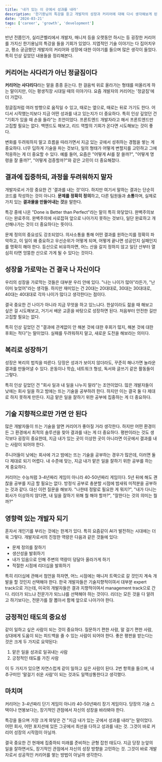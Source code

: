 ```yaml
---
title: '내가 있는 이 곳에서 성과를 내라'
description: '한기용님의 특강을 듣고 개발자의 성장과 커리어에 대해 다시 생각해보게 된 것들'
date: '2024-03-21'
tags: ['career', 'growth', 'development']
---
```


반년 전쯤인가, 실리콘벨리에서 개발자, 매니저 등을 오랫동안 하시는 등 굉장한 커리어를 가지신 한기용님의 특강을 들을 기회가 있었다. 지엽적인 기술 이야기는 다 집어치우고, 평소 궁금했던 개발자의 커리어와 성장에 대한 이야기를 들으며 많은 생각이 들었다. 특히 인상 깊었던 내용들을 정리해본다.

## 커리어는 사다리가 아닌 정글짐이다

**커리어는 사다리다**라는 말을 종종 듣는다. 한 걸음씩 위로 올라가는 형태를 떠올리게 하는 말이지만, 이는 평생직장 시대일 때의 이야기다. 요즘 개발자의 커리어는 '정글짐'에 더 가깝다.

정글짐처럼 여러 방향으로 움직일 수 있고, 때로는 옆으로, 때로는 뒤로 가기도 한다. 어디서 시작했는지보다 지금 어떤 성과를 내고 있는지가 더 중요하다. 특히 인상 깊었던 건 "기회가 있을 때 손을 들라"는 조언이었다. 프론트엔드 개발자라고 해서 프론트엔드만 고집할 필요는 없다. 백엔드도 해보고, 리드 역할의 기회가 온다면 시도해보는 것이 좋다.

변화를 두려워하지 말고 흐름을 따라가면서 지금 있는 곳에서 성취하는 경험을 쌓는 게 중요하다. 너무 딥하게 기술을 파는 것보다, 일의 형태가 어떻게 변할지를 고민하고 그에 적응하는 게 더 중요할 수 있다. 예를 들어, 요즘은 "어떻게 AI를 잘 쓸까?", "어떻게 명령을 잘 줄까?", "어떻게 검증할까?"와 같은 고민이 더 중요해졌다.

## 결과에 집중하되, 과정을 두려워하지 말자

개발자로서 가장 중요한 건 '결과를 내는 것'이다. 하지만 여기서 말하는 결과는 단순히 코드를 작성하는 것이 아니다. **문제를 정확히 정의**하고, 다른 팀원들과 **소통**하며, 실제로 가치 있는 **결과물을 만들어내는 것**을 말한다.

특강 중에 나온 "Done is Better than Perfect"라는 말이 특히 와닿았다. 완벽주의보다는 완료주의. 완벽주의에 사로잡혀 앞으로 나아가지 못하는 것보다, 일단 완료하고 개선해나가는 것이 더 중요하다는 뜻이다.

문제 정의의 중요성도 강조되었다. 의사소통을 통해 어떤 결과를 원하는지를 정확히 파악하고, 이 일이 왜 중요하고 우선순위가 어떻게 되며, 어떻게 끝나면 성공인지 실패인지를 명확히 해야 한다. 등산으로 비유하자면, 어느 산을 갈지 정하지 않고 일단 산부터 열심히 타면 엉뚱한 산으로 가게 될 수 있다는 것이다.

## 성장을 가로막는 건 결국 나 자신이다

우리의 성장을 가로막는 것들은 대부분 우리 안에 있다. "나는 나이가 많아"라든가, "난 이미 늦었어"라는 생각들. 하지만 재미있는 건 20대는 20대대로, 30대는 30대대로, 40대는 40대대로 각자 나이가 많다고 생각한다는 점이다.

결국 중요한 건 나이가 아니라 지금 무엇을 하고 있느냐다. 한살이라도 젊을 때 해보고 싶은 걸 시도해보고, 거기서 배운 교훈을 바탕으로 성장하면 된다. 처음부터 안전한 길만 고집할 필요는 없다.

특히 인상 깊었던 건 "결과에 관계없이 안 해본 것에 대한 후회가 많지, 해본 것에 대한 후회는 적다"는 말이었다. 실패를 두려워하지 말고, 새로운 도전을 해보라는 의미다.

## 복리로 성장하기

성장은 복리의 법칙을 따른다. 당장은 성과가 보이지 않더라도, 꾸준히 해나가면 놀라운 결과를 만들어낼 수 있다. 운동이나 학습, 네트워크 형성, 독서와 글쓰기 같은 활동들이 그렇다.

특히 인상 깊었던 건 "회사 일과 내 일을 나누지 말라"는 조언이었다. 많은 개발자들이 낮에는 회사 일을 하고 밤에는 뜨는 기술을 공부하려 한다. 하지만 이는 결국 둘 다 제대로 하지 못하게 만든다. 지금 맡은 일을 잘하기 위한 공부에 집중하는 게 더 중요하다.

## 기술 지향적으로만 가면 안 된다

많은 개발자들이 뜨는 기술을 알면 커리어가 좋아질 거라 생각한다. 하지만 어떤 환경이든 그 환경에서 최적의 솔루션을 찾아 결과를 내는 게 더 중요하다. 평판이라는 것도 생각보다 굉장히 중요한데, 지금 내가 있는 곳이 이상한 곳이 아니라면 이곳에서 결과를 내는 사람이 되어야 한다.

주니어들이 낮에는 회사에 가고 밤에는 뜨는 기술을 공부하는 경우가 많은데, 이러면 둘 다 제대로 되기 어렵다. 내 수준에 맞는, 지금 내가 맡은 일을 잘하기 위한 공부를 하는 게 중요하다.

커리어는 수능처럼 3-4년짜리 게임이 아니라 40-50년짜리 게임이다. 5년 뒤에 해도 괜찮을 공부를 지금 할 필요는 없다. 방정식 공부로 충분할 시점에 밤새워 미적분을 공부하는 것과 같다. 대신 이런 질문을 해보자. "나한테 정말로 필요한 게 뭐지?", "내가 다니는 회사가 이상하지 않다면, 내 일을 잘하기 위해 뭘 해야 할까?", "잘한다는 것의 의미는 뭘까?"

## 영향력 있는 개발자 되기

혼자서 개인기를 부리는 것에는 한계가 있다. 특히 요즘같이 AI가 발전하는 시대에는 더욱 그렇다. 개발자로서의 진정한 역량은 다음과 같은 것들에 있다:

- 문제 정의를 잘하기
- 생산성을 발휘하기
- 내가 있음으로 인해 주변의 역량이 덩달아 올라가게 하기
- 적절한 시점에 리더십을 발휘하기

특히 리더십에 관해서 첨언을 하자면, 어느 시점에는 매니저 트랙으로 갈 것인지 계속 개발을 할 것인지 선택해야 한다. 한국 개발자들은 기술지향적이여서 대부분 expert track으로 가는데, 미국의 개발자들은 결과 지향적이여서 management track으로 간다. 리더가 되느냐 전문가가 되느냐를 선택해야 하는 것이다. 리더는 모든 것을 다 알려고 하기보다는, 전문가를 잘 뽑아서 함께 앞으로 나아가야 한다.

## 긍정적인 태도의 중요성

같이 일하고 싶은 사람이 되는 것이 중요하다. 질문하기 편한 사람, 말 걸기 편한 사람, 상대에게 도움이 되는 피드백을 줄 수 있는 사람이 되어야 한다. 좋은 평판을 받는다는 것은 크게 두 가지로 요약된다:

1. 맡은 일을 성과로 일궈내는 사람
2. 긍정적인 태도를 가진 사람

이 두 가지가 있으면 자연스럽게 같이 일하고 싶은 사람이 된다. 2번 항목을 들으며, 내 추구미인 '말걸기 쉬운 사람'이 되는 것과도 일맥상통한다고 생각했다.

## 마치며

커리어는 3-4년짜리 단기 게임이 아니라 40-50년짜리 장기 게임이다. 당장의 기술 스택이나 연봉보다는, 장기적인 관점에서 자신의 성장을 바라봐야 한다.

특강을 들으며 가장 크게 와닿은 건 "지금 내가 있는 곳에서 성과를 내라"는 말이었다. 어떤 회사, 어떤 포지션에 있든 그곳에서 최선을 다하고 성과를 내는 것. 그것이 바로 커리어 성장의 시작점이 아닐까.

결국 중요한 건 현재에 집중하되 미래를 준비하는 균형 잡힌 태도다. 지금 당장 눈앞의 일을 잘하면서도, 장기적인 관점에서 자신의 성장 방향을 고민하는 것. 그것이 바로 개발자로서 성공적인 커리어를 쌓는 방법이 아닐까 생각한다.

